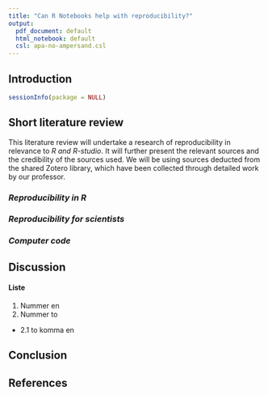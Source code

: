 ```yaml
---
title: "Can R Notebooks help with reproducibility?"
output:
  pdf_document: default
  html_notebook: default
  csl: apa-no-ampersand.csl
---
```


## **Introduction**

```r
sessionInfo(package = NULL)
```

## **Short literature review**

This literature review will undertake a research of reproducibility in relevance to *R and R-studio*. It will further present the relevant sources and the credibility of the sources used. We will be using sources deducted from the shared Zotero library, which have been collected through detailed work by our professor.

### ***Reproducibility in R***

### ***Reproducibility for scientists***

### ***Computer code***

## **Discussion**

#### Liste

1.  Nummer en
2.  Nummer to

-   2.1 to komma en

## **Conclusion**

## **References**
